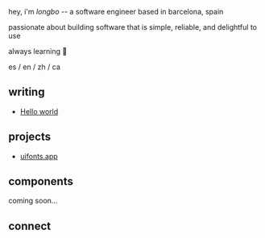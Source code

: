 hey, i'm _longbo_ -- a software engineer based in barcelona, spain

passionate about building software that is simple, reliable, and delightful to use

always learning 💭

es / en / zh / ca

## writing

- [Hello world](/writing/hello-world)

## projects

- [uifonts.app](https://uifonts.app)

## components

coming soon...

## connect
